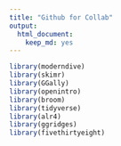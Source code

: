 ```yaml
---
title: "Github for Collab"
output:
  html_document:
    keep_md: yes
---
```


```r
library(moderndive)
library(skimr)
library(GGally)
library(openintro)
library(broom) 
library(tidyverse)
library(alr4)
library(ggridges)
library(fivethirtyeight)
```

